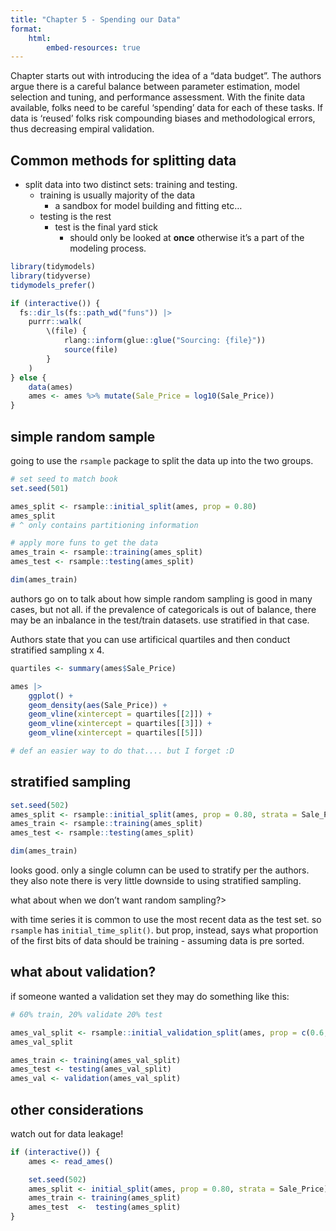 ```yaml
---
title: "Chapter 5 - Spending our Data"
format: 
    html:
        embed-resources: true
---
```



Chapter starts out with introducing the idea of a "data budget". The authors argue there is a careful
balance between parameter estimation, model selection and tuning, and performance assessment.  With the
finite data available, folks need to be careful 'spending' data for each of these tasks.  If data is 'reused'
folks risk compounding biases and methodological errors, thus decreasing empiral validation.

## Common methods for splitting data

- split data into two distinct sets: training and testing.
    - training is usually majority of the data
        - a sandbox for model building and fitting etc...
    - testing is the rest
        - test is the final yard stick
            - should only be looked at **once** otherwise it's a part of
            the modeling process.

```r
library(tidymodels)
library(tidyverse)
tidymodels_prefer()

if (interactive()) {
  fs::dir_ls(fs::path_wd("funs")) |> 
    purrr::walk(
        \(file) {
            rlang::inform(glue::glue("Sourcing: {file}"))
            source(file)
        }
    )  
} else {
    data(ames)
    ames <- ames %>% mutate(Sale_Price = log10(Sale_Price))
}

```


## simple random sample
going to use the `rsample` package to split the data up into the two groups.


```r
# set seed to match book
set.seed(501)

ames_split <- rsample::initial_split(ames, prop = 0.80)
ames_split
# ^ only contains partitioning information

# apply more funs to get the data
ames_train <- rsample::training(ames_split)
ames_test <- rsample::testing(ames_split)

dim(ames_train)
```


authors go on to talk about how simple random sampling is good in many cases, but not all.
if the prevalence of categoricals is out of balance, there may be an inbalance in the test/train datasets.
use stratified in that case.

Authors state that you can use artificical quartiles and then conduct stratified sampling x 4.


```r
quartiles <- summary(ames$Sale_Price)

ames |> 
    ggplot() +
    geom_density(aes(Sale_Price)) +
    geom_vline(xintercept = quartiles[[2]]) +
    geom_vline(xintercept = quartiles[[3]]) +
    geom_vline(xintercept = quartiles[[5]]) 

# def an easier way to do that.... but I forget :D
```


## stratified sampling


```r
set.seed(502)
ames_split <- rsample::initial_split(ames, prop = 0.80, strata = Sale_Price)
ames_train <- rsample::training(ames_split)
ames_test <- rsample::testing(ames_split)

dim(ames_train)
```

looks good. only  a single column can be used to stratify per the authors. they also note there is very 
little downside to using stratified sampling.

what about when we don't want random sampling?>

with time series it is common to use the most recent data as the test set.
so `rsample` has `initial_time_split()`. but prop, instead, says what proportion of the first bits of data
should be training - assuming data is pre sorted.


## what about validation?

if someone wanted a validation set they may do something like this:

```r
# 60% train, 20% validate 20% test

ames_val_split <- rsample::initial_validation_split(ames, prop = c(0.6, 0.2))
ames_val_split

ames_train <- training(ames_val_split)
ames_test <- testing(ames_val_split)
ames_val <- validation(ames_val_split)

```

## other considerations

watch out for data leakage!


```r

if (interactive()) {
    ames <- read_ames()

    set.seed(502)
    ames_split <- initial_split(ames, prop = 0.80, strata = Sale_Price)
    ames_train <- training(ames_split)
    ames_test  <-  testing(ames_split) 
}

```